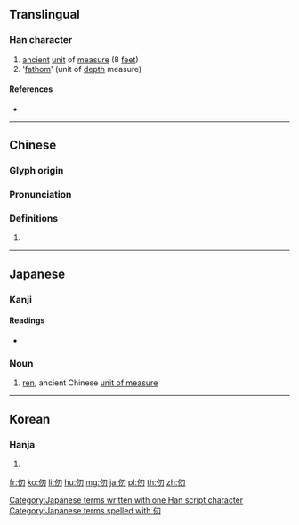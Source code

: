 {{also|仭}}
==Translingual==

===Han character===
{{Han char|rn=9|rad=人|as=03|sn=5|four=27220|canj=OSHI|ids=⿰亻刃}}

# [[ancient]] [[unit]] of [[measure]] (8 [[feet]])
# '[[fathom]]' (unit of [[depth]] measure)

====References====
* {{Han ref|kx=0093.040|dkj=00379|dj=0197.010|hdz=10115.070|uh=4EDE|ud=20190|bh=A551|bd=42321}}

----

==Chinese==
{{zh-forms}}

===Glyph origin===
{{Han etym}}

===Pronunciation===
{{zh-pron
|m=rèn
|c=jan6
|h=pfs=
|md=
|mn=
|w=
|mc=y
|oc=y
|cat=
}}

===Definitions===
{{zh-hanzi}}

# {{rfdef|lang=zh}}

----

==Japanese==

===Kanji===
{{ja-kanji|grade=|rs=人03}}

====Readings====
* {{ja-readings|on=[[じん]] (jin)|kun=[[はかる]] (hakaru)}}

===Noun===
{{ja-noun|じん}}

# [[ren]], ancient Chinese [[unit of measure]]

[[Category:Japanese terms written with one Han script character]]
[[Category:Japanese terms spelled with 仞]]

----

==Korean==

===Hanja===
{{ko-hanja|hangeul=인|rv=in|mr=in}}

# {{defn|lang=ko|sort=人03}}

[[fr:仞]]
[[ko:仞]]
[[li:仞]]
[[hu:仞]]
[[mg:仞]]
[[ja:仞]]
[[pl:仞]]
[[th:仞]]
[[zh:仞]]